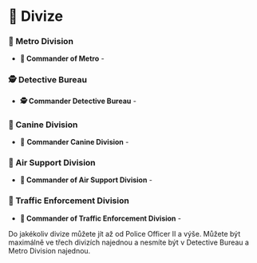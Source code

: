
# 🔮 Divize

### 🥷 Metro Division

- **🥷 Commander of Metro** -

### 🕵️ Detective Bureau

- **🕵️ Commander Detective Bureau** -

### 🦮 Canine Division

- 🦮 **Commander Canine Division** -

### 🚁 Air Support Division

- **🚁 Commander of Air Support Division** -

### 🦺 Traffic Enforcement Division

- **🦺 Commander of Traffic Enforcement Division** -

<Callout type="info" emoji="ℹ️">
  Do jakékoliv divize můžete jít až od Police Officer II a výše. Můžete být
  maximálně ve třech divizích najednou a nesmíte být v Detective Bureau a Metro
  Division najednou.
</Callout>
